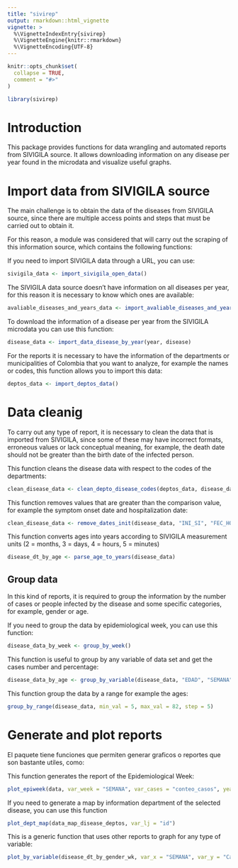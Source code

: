 ```yaml
---
title: "sivirep"
output: rmarkdown::html_vignette
vignette: >
  %\VignetteIndexEntry{sivirep}
  %\VignetteEngine{knitr::rmarkdown}
  %\VignetteEncoding{UTF-8}
---
```


```r
knitr::opts_chunk$set(
  collapse = TRUE,
  comment = "#>"
)
```

```r
library(sivirep)
```

# Introduction

This package provides functions for data wrangling and automated reports from SIVIGILA source. It allows downloading information on any disease per year found in the microdata and visualize useful graphs.

# Import data from SIVIGILA source

The main challenge is to obtain the data of the diseases from SIVIGILA source, since there are multiple access points and steps that must be carried out to obtain it.

For this reason, a module was considered that will carry out the scraping of this information source, which contains the following functions:

If you need to import SIVIGILA data through a URL, you can use:
```r
sivigila_data <- import_sivigila_open_data()
```

The SIVIGILA data source doesn't have information on all diseases per year, for this reason it is necessary to know which ones are available:

```r
avaliable_diseases_and_years_data <- import_avaliable_diseases_and_years()
```

To download the information of a disease per year from the SIVIGILA microdata you can use this function:

```r
disease_data <- import_data_disease_by_year(year, disease)
```

For the reports it is necessary to have the information of the departments or municipalities of Colombia that you want to analyze, for example the names or codes, this function allows you to import this data:

```r
deptos_data <- import_deptos_data()
```


# Data cleanig
To carry out any type of report, it is necessary to clean the data that is imported from SIVIGILA, since some of these may have incorrect formats, erroneous values or lack conceptual meaning, for example, the death date should not be greater than the birth date of the infected person.

This function cleans the disease data with respect to the codes of the departments:

```r
clean_disease_data <- clean_depto_disease_codes(deptos_data, disease_data, make_group = TRUE)
```

This function removes values that are greater than the comparison value, for example the symptom onset date and hospitalization date:

```r
clean_disease_data <- remove_dates_init(disease_data, "INI_SI", "FEC_HOS")
```

This function converts ages into years according to SIVIGILA measurement units (2 = months, 3 = days, 4 = hours, 5 = minutes)
```r
disease_dt_by_age <- parse_age_to_years(disease_data)
```


## Group data
In this kind of reports, it is required to group the information by the number of cases or people infected by the disease and some specific categories, for example, gender or age.

If you need to group the data by epidemiological week, you can use this function:
```r
disease_data_by_week <- group_by_week()
```

This function is useful to group by any variable of data set and get the cases number and percentage:
```r
disease_data_by_age <- group_by_variable(disease_data, "EDAD", "SEMANA", wt_percentage = TRUE)
```

This function group the data by a range for example the ages:
```r
group_by_range(disease_data, min_val = 5, max_val = 82, step = 5)
```


# Generate and plot reports
El paquete tiene funciones que permiten generar graficos o reportes que son bastante utiles, como:

This function generates the report of the Epidemiological Week:
```r
plot_epiweek(data, var_week = "SEMANA", var_cases = "conteo_casos", year = 2019, type = "date", xlabel = "Fecha de semana epidemiológica")
```

If you need to generate a map by information department of the selected disease, you can use this function

```r
plot_dept_map(data_map_disease_deptos, var_lj = "id")
```


This is a generic function that uses other reports to graph for any type of variable:

```r
plot_by_variable(disease_dt_by_gender_wk, var_x = "SEMANA", var_y = "Casos", var_fill = "SEXO", var_per = "Porcentaje", label_x = "Género", label_y = "Casos \n (Porcentajes)", scale_name = "Género", scale_labels = c("Femenino", "Masculino"), diagram_title = "Diagrama para la variable Sexo", legend_pos = "right", bar_wd = 1, text_sz = 0.5)
```
